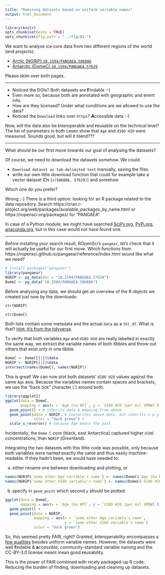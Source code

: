 ```yaml
---
title: "Remixing datasets based on uniform variable names"
output: html_document
---
```


```r
library(knitr)
opts_chunk$set(echo = TRUE)
opts_chunk$set(fig.path = "../fig/01-")
```

We want to analyse ice core data from two different regions of the world (and projects):

- [Arctic (NGRIP) `10.1594/PANGAEA.586886`](https://doi.pangaea.de/10.1594/PANGAEA.586886)
- [Antarctic (DomeC) `10.1594/PANGAEA.57629`](https://doi.pangaea.de/10.1594/PANGAEA.57629)

Please skim over both pages.

---

- Noticed the DOIs? Both datasets are **F**indable :-)
- Even more so, because both are annotated with geographic and event info.
- How are they licensed? Under what conditions are we allowed to use the data?
- Noticed the `Download` links over `https`? **A**ccessible data :-)


Now, will the data also be **i**nteroperable and **r**eusable on the technical level? The list of parameters in both cases show that `Age` and `d18O H2O` were measured. Sounds good, but will it blend???

---

What should be our first move towards our goal of analysing the datasets?

Of course, we need to download the datasets somehow. We could:

- `Download dataset as tab-delimited text` manually, saving the files
- write our own little download function that could for example take a vector dataset IDs (`c(586886, 57629)`) and somehow

Which one do you prefer?

Wrong ;-) There is a third option: looking for an R package related to the data repository. Search https://cran.r-project.org/web/packages/available_packages_by_name.html or https://ropensci.org/packages/ for "PANGAEA".

In case of a Python module, we might have searched [SciPy.org](https://www.scipy.org/), [PyPi.org](https://pypi.python.org/pypi), [anaconda.org](https://anaconda.org/), but in this case would not have found one.

---

Before installing your search result, ROpenSci's `pangear`, let's check that it will actually be useful for our first move. Which functions from https://ropensci.github.io/pangaear/reference/index.html sound like what we need?


```r
# install.packages("pangaear")
library(pangaear)
NGRIP <- pg_data(doi = "10.1594/PANGAEA.57629")
DomeC <- pg_data("10.1594/PANGAEA.586886")
```

Before analysing any data, we should get an overview of the R objects we created just now by the downloads:

```r
str(NGRIP)
```

```r
str(DomeC)
```

Both lists contain some metadata and the actual `data` as a `tbl_df`. What is that? [Hint: It's from the tidyverse](https://tibble.tidyverse.org/).

To verify that both variables `Age` and `d18O H2O` are really labelled in exactly the same way, we extract the variable names of both tibbles and throw out others that exist only in one tibble.


```r
DomeC <- DomeC[[1]]$data
NGRIP <- NGRIP[[1]]$data
intersect(names(DomeC), names(NGRIP))
```

This is great! We can now plot both datasets' `d18O H2O` values against the same `Age` axis. Because the variables names contain spaces and brackets, we use the "back tick" character (\`) around both.

```r
library(ggplot2)
ggplot(data = DomeC,
       mapping = aes(x = `Age [ka BP]`, y = `d18O H2O [per mil SMOW]`)) +
  geom_point() + # inherits data & mapping from above
  geom_point(data = NGRIP, # overwrites above data, but inherits x & y
             color = "dark green") +
  scale_x_reverse() # because Age means the past
```

Incidentally, the `Dome C` core (black, east Antarctica) captured higher `d18O` concentrations, than `NGRIP` (*Green*land).

Integrating the two datasets with this little code was possible, only because both variables were named exactly the same and thus easily machine-readable. If they hadn't been, we would have needed to:

a) either rename one between downloading and plotting, or

```r
names(NGRIP$`some other Age variable's name`) <- names(DomeC$`Age [ka BP]`)
names(NGRIP$`some other d18O variable's name`) <- names(DomeC$`d18O H2O [per mil SMOW]`)
```

b) specify in `geom_point` which second `y` should be plotted.

```r
ggplot(data = DomeC,
       mapping = aes(x = `Age [ka BP]`, y = `d18O H2O [per mil SMOW]`)) +
  geom_point() +
  geom_point(data = NGRIP,
             mapping = aes(x = `some other Age variable's name`,
                           y = `some other d18O variable's name`)
             color = "dark green")
```

So, this seemed pretty FAIR, right? Granted, **i**nteroperability encompasses a [few qualities](https://blogs.tib.eu/wp/tib/2017/09/12/the-fair-data-principles-for-research-data/#i) besides uniform variable names. However, the datasets were well **f**indable & **a**ccessible, community-standard variable naming and the CC-BY-3.0 license meant mean good **r**eusability.

This is the power of FAIR combined with nicely packaged-up R code: Reducing the burden of finding, downloading and cleaning up datasets.
